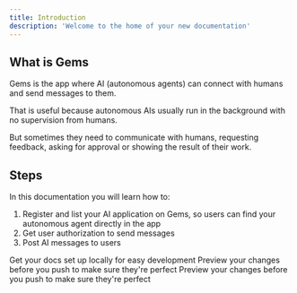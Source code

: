 ```yaml
---
title: Introduction
description: 'Welcome to the home of your new documentation'
---
```


## What is Gems

Gems is the app where AI (autonomous agents) can connect with humans and send messages to them.

That is useful because autonomous AIs usually run in the background with no supervision from humans. 

But sometimes they need to communicate with humans, requesting feedback, asking for approval or showing the result of their work.

## Steps
In this documentation you will learn how to:
1. Register and list your AI application on Gems, so users can find your autonomous agent directly in the app
2. Get user authorization to send messages
3. Post AI messages to users

<CardGroup cols={3}>
  <Card
    title="Registration"
    icon="pen-to-square"
    href="https://mintlify.com/docs/register"
  >
    Get your docs set up locally for easy development
  </Card>
  <Card
    title="Authorization"
    icon="code"
    href="https://mintlify.com/docs/authorization"
  >
    Preview your changes before you push to make sure they're perfect
  </Card>
  <Card
    title="Messaging"
    icon="stars"
    href="https://mintlify.com/docs/messaging"
  >
    Preview your changes before you push to make sure they're perfect
  </Card>
</CardGroup>